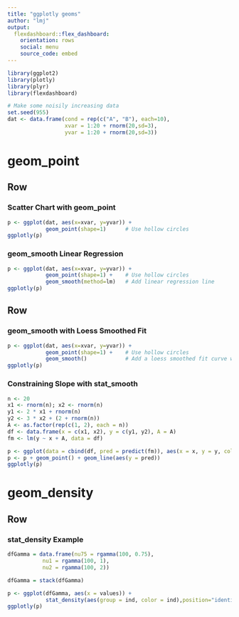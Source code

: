 ```yaml
---
title: "ggplotly geoms"
author: "lmj"
output: 
  flexdashboard::flex_dashboard:
    orientation: rows
    social: menu
    source_code: embed
---
```


```r
library(ggplot2)
library(plotly)
library(plyr)
library(flexdashboard)

# Make some noisily increasing data
set.seed(955)
dat <- data.frame(cond = rep(c("A", "B"), each=10),
                  xvar = 1:20 + rnorm(20,sd=3),
                  yvar = 1:20 + rnorm(20,sd=3))
```

geom_point
=======================================================================

Row
-----------------------------------------------------------------------

### Scatter Chart with geom_point

```r
p <- ggplot(dat, aes(x=xvar, y=yvar)) +
            geom_point(shape=1)      # Use hollow circles
ggplotly(p)
```


### geom_smooth Linear Regression

```r
p <- ggplot(dat, aes(x=xvar, y=yvar)) +
            geom_point(shape=1) +    # Use hollow circles
            geom_smooth(method=lm)   # Add linear regression line
ggplotly(p)
```

Row
-----------------------------------------------------------------------

### geom_smooth with Loess Smoothed Fit

```r
p <- ggplot(dat, aes(x=xvar, y=yvar)) +
            geom_point(shape=1) +    # Use hollow circles
            geom_smooth()            # Add a loess smoothed fit curve with confidence region
ggplotly(p)
```

### Constraining Slope with stat_smooth

```r
n <- 20
x1 <- rnorm(n); x2 <- rnorm(n)
y1 <- 2 * x1 + rnorm(n)
y2 <- 3 * x2 + (2 + rnorm(n))
A <- as.factor(rep(c(1, 2), each = n))
df <- data.frame(x = c(x1, x2), y = c(y1, y2), A = A)
fm <- lm(y ~ x + A, data = df)

p <- ggplot(data = cbind(df, pred = predict(fm)), aes(x = x, y = y, color = A))
p <- p + geom_point() + geom_line(aes(y = pred))
ggplotly(p)
```

geom_density
=======================================================================

Row
-----------------------------------------------------------------------

### stat_density Example

```r
dfGamma = data.frame(nu75 = rgamma(100, 0.75),
           nu1 = rgamma(100, 1),
           nu2 = rgamma(100, 2))

dfGamma = stack(dfGamma)

p <- ggplot(dfGamma, aes(x = values)) +
            stat_density(aes(group = ind, color = ind),position="identity",geom="line")
ggplotly(p)
```

<!-- ### Add Conditional Density Curves to Plot -->

<!-- ```{r} -->
<!-- dim1 <- c(rnorm(100, mean=1), rnorm(100, mean=4)) -->
<!-- dim2 <- rnorm(200, mean=1) -->
<!-- cat <- factor(c(rep("a", 100), rep("b", 100))) -->
<!-- mydf <- data.frame(cbind(dim2, dim1, cat)) -->
<!-- p <- ggplot(data=mydf, aes(x=dim1, y=dim2, colour=as.factor(cat))) + -->
<!--   geom_point() + -->
<!--   stat_density(aes(x=dim1, y=(-2+(..scaled..))), -->
<!--                position="identity", geom="line") -->

<!-- stuff <- ggplot_build(p) -->
<!-- xrange <- stuff[[2]]$ranges[[1]]$x.range  # extract the x range to make the -->
<!--                                           # new densities align with y-axis -->

<!-- ## Get densities of dim2 -->
<!-- ds <- do.call(rbind, lapply(unique(mydf$cat), function(lev) { -->
<!--     dens <- with(mydf, density(dim2[cat==lev])) -->
<!--     data.frame(x=dens$y+xrange[1], y=dens$x, cat=lev) -->
<!-- })) -->

<!-- p <- p + geom_path(data=ds, aes(x=x, y=y, color=factor(cat))) -->

<!-- ggplotly(p) -->
<!-- ``` -->

<!-- Row -->
<!-- ----------------------------------------------------------------------- -->

<!-- ### geom_density and facet_wrap Together -->

<!-- ```{r} -->
<!-- dd<-data.frame(matrix(rnorm(144, mean=2, sd=2),72,2),c(rep("A",24),rep("B",24),rep("C",24))) -->
<!-- colnames(dd) <- c("x_value", "Predicted_value",  "State_CD") -->

<!-- dd <- data.frame( -->
<!--   predicted = rnorm(72, mean = 2, sd = 2), -->
<!--   state = rep(c("A", "B", "C"), each = 24) -->
<!-- ) -->

<!-- grid <- with(dd, seq(min(predicted), max(predicted), length = 100)) -->
<!-- normaldens <- ddply(dd, "state", function(df) { -->
<!--   data.frame( -->
<!--     predicted = grid, -->
<!--     density = dnorm(grid, mean(df$predicted), sd(df$predicted)) -->
<!--   ) -->
<!-- }) -->

<!-- p <- ggplot(dd, aes(predicted))  + -->
<!--             geom_density() + -->
<!--             geom_line(aes(y = density), data = normaldens, colour = "red") + -->
<!--             facet_wrap(~ state) -->
<!-- ggplotly(p) -->
<!-- ``` -->

<!-- ### Density and Scatterplot Overlay Using geom_density -->

<!-- ```{r} -->
<!-- df <- data.frame(x <- rchisq(1000, 10, 10), -->
<!--                  y <- rnorm(1000)) -->

<!-- p <- ggplot(df, aes(x, y)) +  -->
<!--      geom_point(alpha = 0.5) +  -->
<!--      geom_density_2d() +  -->
<!--      theme(panel.background = element_rect(fill = '#ffffff')) -->

<!-- ggplotly(p) -->
<!-- ``` -->